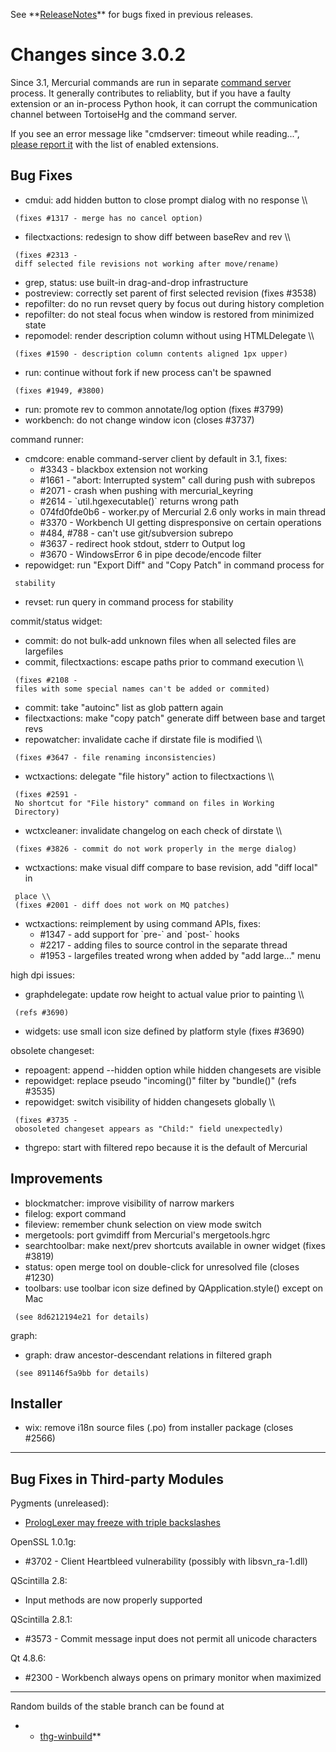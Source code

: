 See **[[ReleaseNotes]]** for bugs fixed in previous releases.

= Changes since 3.0.2 =

Since 3.1, Mercurial commands are run in separate
[[http://mercurial.selenic.com/wiki/CommandServer|command server]] process.
It generally contributes to reliablity, but if you have a faulty extension
or an in-process Python hook, it can corrupt the communication channel between
TortoiseHg and the command server.

If you see an error message like "cmdserver: timeout while reading...",
[[BugReport|please report it]] with the list of enabled extensions.

== Bug Fixes ==

* cmdui: add hidden button to close prompt dialog with no response \\
  (fixes #1317 - merge has no cancel option)
* filectxactions: redesign to show diff between baseRev and rev \\
  (fixes #2313 - diff selected file revisions not working after move/rename)
* grep, status: use built-in drag-and-drop infrastructure
* postreview: correctly set parent of first selected revision (fixes #3538)
* repofilter: do no run revset query by focus out during history completion
* repofilter: do not steal focus when window is restored from minimized state
* repomodel: render description column without using HTMLDelegate \\
  (fixes #1590 - description column contents aligned 1px upper)
* run: continue without fork if new process can't be spawned
  (fixes #1949, #3800)
* run: promote rev to common annotate/log option (fixes #3799)
* workbench: do not change window icon (closes #3737)

command runner:

* cmdcore: enable command-server client by default in 3.1, fixes:
** #3343 - blackbox extension not working
** #1661 - "abort: Interrupted system" call during push with subrepos
** #2071 - crash when pushing with mercurial_keyring
** #2614 - `util.hgexecutable()` returns wrong path
** 074fd0fde0b6 - worker.py of Mercurial 2.6 only works in main thread
** #3370 - Workbench UI getting dispresponsive on certain operations
** #484, #788 - can't use git/subversion subrepo
** #3637 - redirect hook stdout, stderr to Output log
** #3670 - WindowsError 6 in pipe decode/encode filter
* repowidget: run "Export Diff" and "Copy Patch" in command process for
  stability
* revset: run query in command process for stability

commit/status widget:

* commit: do not bulk-add unknown files when all selected files are largefiles
* commit, filectxactions: escape paths prior to command execution \\
  (fixes #2108 - files with some special names can't be added or commited)
* commit: take "autoinc" list as glob pattern again
* filectxactions: make "copy patch" generate diff between base and target revs
* repowatcher: invalidate cache if dirstate file is modified \\
  (fixes #3647 - file renaming inconsistencies)
* wctxactions: delegate "file history" action to filectxactions \\
  (fixes #2591 - No shortcut for "File history" command on files in Working
  Directory)
* wctxcleaner: invalidate changelog on each check of dirstate \\
  (fixes #3826 - commit do not work properly in the merge dialog)
* wctxactions: make visual diff compare to base revision, add "diff local" in
  place \\
  (fixes #2001 - diff does not work on MQ patches)
* wctxactions: reimplement by using command APIs, fixes:
** #1347 - add support for `pre-<command>` and `post-<command>` hooks
** #2217 - adding files to source control in the separate thread
** #1953 - largefiles treated wrong when added by "add large..." menu

high dpi issues:

* graphdelegate: update row height to actual value prior to painting \\
  (refs #3690)
* widgets: use small icon size defined by platform style (fixes #3690)

obsolete changeset:

* repoagent: append --hidden option while hidden changesets are visible
* repowidget: replace pseudo "incoming()" filter by "bundle()" (refs #3535)
* repowidget: switch visibility of hidden changesets globally \\
  (fixes #3735 - obosoleted changeset appears as "Child:" field unexpectedly)
* thgrepo: start with filtered repo because it is the default of Mercurial

== Improvements ==

* blockmatcher: improve visibility of narrow markers
* filelog: export {{{thg filelog [-r REV] [--compare] FILE}}} command
* fileview: remember chunk selection on view mode switch
* mergetools: port gvimdiff from Mercurial's mergetools.hgrc
* searchtoolbar: make next/prev shortcuts available in owner widget (fixes #3819)
* status: open merge tool on double-click for unresolved file (closes #1230)
* toolbars: use toolbar icon size defined by QApplication.style() except on Mac
  (see 8d6212194e21 for details)

graph:

* graph: draw ancestor-descendant relations in filtered graph
  (see 891146f5a9bb for details)

== Installer ==

* wix: remove i18n source files (.po) from installer package (closes #2566)

----

== Bug Fixes in Third-party Modules ==

Pygments (unreleased):
* [[https://bitbucket.org/birkenfeld/pygments-main/issue/891/|PrologLexer may freeze with triple backslashes]]

OpenSSL 1.0.1g:
* #3702 - Client Heartbleed vulnerability (possibly with libsvn_ra-1.dll)

QScintilla 2.8:
* Input methods are now properly supported

QScintilla 2.8.1:
* #3573 - Commit message input does not permit all unicode characters

Qt 4.8.6:
* #2300 - Workbench always opens on primary monitor when maximized

----

Random builds of the stable branch can be found at
**[[http://bitbucket.org/tortoisehg/thg-winbuild/downloads/|thg-winbuild]]**
